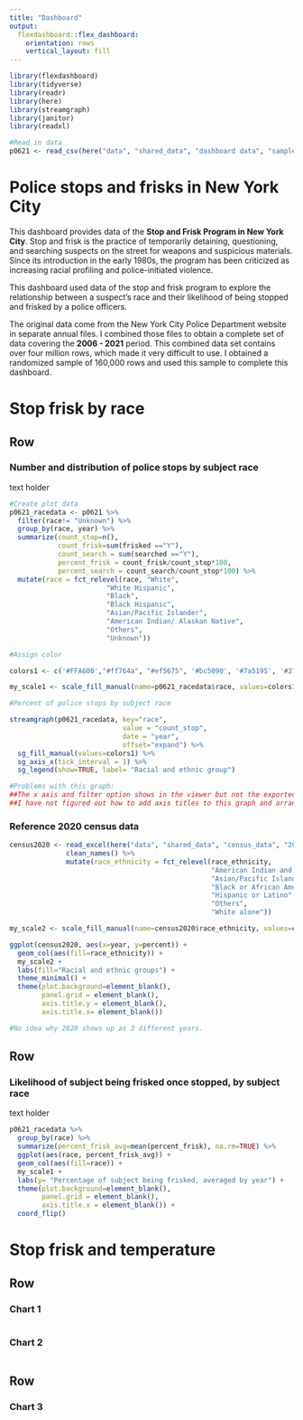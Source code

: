 ```yaml
---
title: "Dashboard"
output: 
  flexdashboard::flex_dashboard:
    orientation: rows
    vertical_layout: fill
---
```


```r
library(flexdashboard)
library(tidyverse)
library(readr)
library(here)
library(streamgraph)
library(janitor)
library(readxl)
```

```r
#Read in data
p0621 <- read_csv(here("data", "shared_data", "dashboard data", "sample_p0621.csv"))
```


Police stops and frisks in New York City {.sidebar}
=========
This dashboard provides data of the **Stop and Frisk Program in New York City**. Stop and frisk is the practice of temporarily detaining, questioning, and searching suspects on the street for weapons and suspicious materials. Since its introduction in the early 1980s, the program has been criticized as increasing racial profiling and police-initiated violence.

This dashboard used data of the stop and frisk program to explore the relationship between a suspect's race and their likelihood of being stopped and frisked by a police officers.

The original data come from the New York City Police Department website in separate annual files. I combined those files to obtain a complete set of data covering the **2006 - 2021** period. This combined data set contains over four million rows, which made it very difficult to use. I obtained a randomized sample of 160,000 rows and used this sample to complete this dashboard.

Stop frisk by race
========


Row {data-height=650}
-----------------------------------------------------------------------

### Number and distribution of police stops by subject race {data-width=10}
text holder

```r

#Create plot data
p0621_racedata <- p0621 %>%
  filter(race!= "Unknown") %>%
  group_by(race, year) %>%
  summarize(count_stop=n(),
            count_frisk=sum(frisked =="Y"),
            count_search = sum(searched =="Y"),
            percent_frisk = count_frisk/count_stop*100,
            percent_search = count_search/count_stop*100) %>%
  mutate(race = fct_relevel(race, "White", 
                        "White Hispanic", 
                        "Black", 
                        "Black Hispanic",
                        "Asian/Pacific Islander",
                        "American Indian/ Alaskan Native",
                        "Others",
                        "Unknown"))

#Assign color

colors1 <- c('#FFA600',"#ff764a", "#ef5675", '#bc5090', '#7a5195', '#374c80', '#003f5c', '#000000')

my_scale1 <- scale_fill_manual(name=p0621_racedata$race, values=colors1)

```

```r
#Percent of police stops by subject race

streamgraph(p0621_racedata, key="race", 
                            value = "count_stop", 
                            date = "year",
                            offset="expand") %>%
  sg_fill_manual(values=colors1) %>%
  sg_axis_x(tick_interval = 1) %>%
  sg_legend(show=TRUE, label= "Racial and ethnic group")

#Problems with this graph:
##The x axis and filter option shows in the viewer but not the exported document
##I have not figured out how to add axis titles to this graph and arrange the races in the order and colors I want.
```


### Reference 2020 census data {data-width=5}

```r
census2020 <- read_excel(here("data", "shared_data", "census_data", "2020censusNY.xlsx")) %>%
              clean_names() %>%
              mutate(race_ethnicity = fct_relevel(race_ethnicity,
                                                  "American Indian and Alaska Native alone",
                                                  "Asian/Pacific Islander",
                                                  "Black or African American alone",
                                                  "Hispanic or Latino",
                                                  "Others",
                                                  "White alone"))

my_scale2 <- scale_fill_manual(name=census2020$race_ethnicity, values=colors1)

ggplot(census2020, aes(x=year, y=percent)) +
  geom_col(aes(fill=race_ethnicity)) +
  my_scale2 +
  labs(fill="Racial and ethnic groups") +
  theme_minimal() +
  theme(plot.background=element_blank(),
        panel.grid = element_blank(),
        axis.title.y = element_blank(),
        axis.title.x= element_blank())

#No idea why 2020 shows up as 3 different years.
```



Row
-------

### Likelihood of subject being frisked once stopped, by subject race
text holder

```r
p0621_racedata %>%
  group_by(race) %>%
  summarize(percent_frisk_avg=mean(percent_frisk), na.rm=TRUE) %>%
  ggplot(aes(race, percent_frisk_avg)) +
  geom_col(aes(fill=race)) +
  my_scale1 + 
  labs(y= "Percentage of subject being frisked, averaged by year") +
  theme(plot.background=element_blank(),
        panel.grid = element_blank(),
        axis.title.x = element_blank()) +
  coord_flip()

```



Stop frisk and temperature {data-orientation=rows}
=======

Row
----------

### Chart 1

```r


```


### Chart 2

```r


```

Row
---------------------
### Chart 3

```r

```

